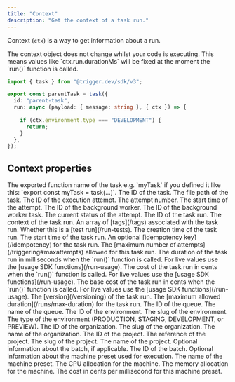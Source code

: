 ```yaml
---
title: "Context"
description: "Get the context of a task run."
---
```


Context (`ctx`) is a way to get information about a run. 

<Note>
The context object does not change whilst your code is executing. This means values like `ctx.run.durationMs` will be fixed at the moment the `run()` function is called.
</Note>

<RequestExample>

```typescript Context example
import { task } from "@trigger.dev/sdk/v3";

export const parentTask = task({
  id: "parent-task",
  run: async (payload: { message: string }, { ctx }) => {
    
    if (ctx.environment.type === "DEVELOPMENT") {
      return;
    }
  },
});
```

</RequestExample>

## Context properties

<ResponseField name="task" type="object">
  <Expandable title="properties" defaultOpen={true}>
    <ResponseField name="exportName" type="string">
      The exported function name of the task e.g. `myTask` if you defined it like this: `export const myTask = task(...)`.
    </ResponseField>
    <ResponseField name="id" type="string">
      The ID of the task.
    </ResponseField>
    <ResponseField name="filePath" type="string">
      The file path of the task.
    </ResponseField>
  </Expandable>
</ResponseField>

<ResponseField name="attempt" type="object">
  <Expandable title="properties">
    <ResponseField name="id" type="string">
      The ID of the execution attempt.
    </ResponseField>
    <ResponseField name="number" type="number">
      The attempt number.
    </ResponseField>
    <ResponseField name="startedAt" type="date">
      The start time of the attempt.
    </ResponseField>
    <ResponseField name="backgroundWorkerId" type="string">
      The ID of the background worker.
    </ResponseField>
    <ResponseField name="backgroundWorkerTaskId" type="string">
      The ID of the background worker task.
    </ResponseField>
    <ResponseField name="status" type="string">
      The current status of the attempt.
    </ResponseField>
  </Expandable>
</ResponseField>

<ResponseField name="run" type="object">
  <Expandable title="properties">
    <ResponseField name="id" type="string">
      The ID of the task run.
    </ResponseField>
    <ResponseField name="context" type="any" optional>
      The context of the task run.
    </ResponseField>
    <ResponseField name="tags" type="array">
      An array of [tags](/tags) associated with the task run.
    </ResponseField>
    <ResponseField name="isTest" type="boolean">
      Whether this is a [test run](/run-tests).
    </ResponseField>
    <ResponseField name="createdAt" type="date">
      The creation time of the task run.
    </ResponseField>
    <ResponseField name="startedAt" type="date">
      The start time of the task run.
    </ResponseField>
    <ResponseField name="idempotencyKey" type="string" optional>
      An optional [idempotency key](/idempotency) for the task run.
    </ResponseField>
    <ResponseField name="maxAttempts" type="number" optional>
      The [maximum number of attempts](/triggering#maxattempts) allowed for this task run.
    </ResponseField>
    <ResponseField name="durationMs" type="number">
      The duration of the task run in milliseconds when the `run()` function is called. For live values use the [usage SDK functions](/run-usage).
    </ResponseField>
    <ResponseField name="costInCents" type="number">
      The cost of the task run in cents when the `run()` function is called. For live values use the [usage SDK functions](/run-usage).
    </ResponseField>
    <ResponseField name="baseCostInCents" type="number">
      The base cost of the task run in cents when the `run()` function is called. For live values use the [usage SDK functions](/run-usage).
    </ResponseField>
    <ResponseField name="version" type="string" optional>
      The [version](/versioning) of the task run.
    </ResponseField>
    <ResponseField name="maxDuration" type="number" optional>
      The [maximum allowed duration](/runs/max-duration) for the task run.
    </ResponseField>
  </Expandable>
</ResponseField>

<ResponseField name="queue" type="object">
  <Expandable title="properties">
    <ResponseField name="id" type="string">
      The ID of the queue.
    </ResponseField>
    <ResponseField name="name" type="string">
      The name of the queue.
    </ResponseField>
  </Expandable>
</ResponseField>

<ResponseField name="environment" type="object">
  <Expandable title="properties">
    <ResponseField name="id" type="string">
      The ID of the environment.
    </ResponseField>
    <ResponseField name="slug" type="string">
      The slug of the environment.
    </ResponseField>
    <ResponseField name="type" type="string">
      The type of the environment (PRODUCTION, STAGING, DEVELOPMENT, or PREVIEW).
    </ResponseField>
  </Expandable>
</ResponseField>

<ResponseField name="organization" type="object">
  <Expandable title="properties">
    <ResponseField name="id" type="string">
      The ID of the organization.
    </ResponseField>
    <ResponseField name="slug" type="string">
      The slug of the organization.
    </ResponseField>
    <ResponseField name="name" type="string">
      The name of the organization.
    </ResponseField>
  </Expandable>
</ResponseField>

<ResponseField name="project" type="object">
  <Expandable title="properties">
    <ResponseField name="id" type="string">
      The ID of the project.
    </ResponseField>
    <ResponseField name="ref" type="string">
      The reference of the project.
    </ResponseField>
    <ResponseField name="slug" type="string">
      The slug of the project.
    </ResponseField>
    <ResponseField name="name" type="string">
      The name of the project.
    </ResponseField>
  </Expandable>
</ResponseField>

<ResponseField name="batch" type="object" optional>
  Optional information about the batch, if applicable.
  <Expandable title="properties">
    <ResponseField name="id" type="string">
      The ID of the batch.
    </ResponseField>
  </Expandable>
</ResponseField>

<ResponseField name="machine" type="object" optional>
  Optional information about the machine preset used for execution.
  <Expandable title="properties">
    <ResponseField name="name" type="string">
      The name of the machine preset.
    </ResponseField>
    <ResponseField name="cpu" type="number">
      The CPU allocation for the machine.
    </ResponseField>
    <ResponseField name="memory" type="number">
      The memory allocation for the machine.
    </ResponseField>
    <ResponseField name="centsPerMs" type="number">
      The cost in cents per millisecond for this machine preset.
    </ResponseField>
  </Expandable>
</ResponseField>
